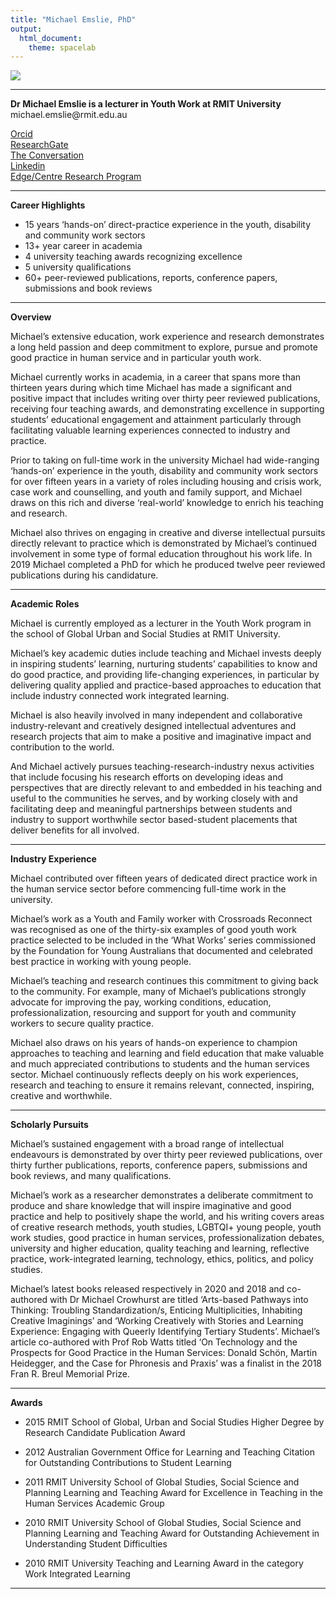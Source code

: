 ---
title: "Michael Emslie, PhD"
output:
  html_document:
    theme: spacelab
---

![](https://raw.githubusercontent.com/michael-emslie/michael-emslie.github.io/master/Screenshot%20(12).png)

---

**Dr Michael Emslie is a lecturer in Youth Work at RMIT University** <br>
michael.emslie@rmit.edu.au <br>

[Orcid](https://orcid.org/0000-0002-0554-0183) <br>
[ResearchGate](https://www.researchgate.net/profile/Michael_Emslie) <br>
[The Conversation](https://theconversation.com/profiles/michael-emslie-122939) <br>
[Linkedin](https://au.linkedin.com/in/michael-emslie-16863621) <br>
[Edge/Centre Research Program](https://edge-centre.github.io/)

---

**Career Highlights**

* 15 years 'hands-on' direct-practice experience in the youth, disability and community work sectors
* 13+ year career in academia
* 4 university teaching awards recognizing excellence
* 5 university qualifications
* 60+ peer-reviewed publications, reports, conference papers, submissions and book reviews

---

**Overview**

Michael's extensive education, work experience and research demonstrates a long held passion and deep commitment to explore, pursue and promote good practice in human service and in particular youth work. <br>

Michael currently works in academia, in a career that spans more than thirteen years during which time Michael has made a significant and positive impact that includes writing over thirty peer reviewed publications, receiving four teaching awards, and demonstrating excellence in supporting students' educational engagement and attainment particularly through facilitating valuable learning experiences connected to industry and practice. <br>

Prior to taking on full-time work in the university Michael had wide-ranging 'hands-on' experience in the youth, disability and community work sectors for over fifteen years in a variety of roles including housing and crisis work, case work and counselling, and youth and family support, and Michael draws on this rich and diverse 'real-world' knowledge to enrich his teaching and research. <br>

Michael also thrives on engaging in creative and diverse intellectual pursuits directly relevant to practice which is demonstrated by Michael's continued involvement in some type of formal education throughout his work life. In 2019 Michael completed a PhD for which he produced twelve peer reviewed publications during his candidature. <br>

---

**Academic Roles**

Michael is currently employed as a lecturer in the Youth Work program in the school of Global Urban and Social Studies at RMIT University. <br>

Michael's key academic duties include teaching and Michael invests deeply in inspiring students' learning, nurturing students' capabilities to know and do good practice, and providing life-changing experiences, in particular by delivering quality applied and practice-based approaches to education that include industry connected work integrated learning. <br>

Michael is also heavily involved in many independent and collaborative industry-relevant and creatively designed intellectual adventures and research projects that aim to make a positive and imaginative impact and contribution to the world. <br>

And Michael actively pursues teaching-research-industry nexus activities that include focusing his research efforts on developing ideas and perspectives that are directly relevant to and embedded in his teaching and useful to the communities he serves, and by working closely with and facilitating deep and meaningful partnerships between students and industry to support worthwhile sector based-student placements that deliver benefits for all involved. <br>

---

**Industry Experience**

Michael contributed over fifteen years of dedicated direct practice work in the human service sector before commencing full-time work in the university. <br>

Michael's work as a Youth and Family worker with Crossroads Reconnect was recognised as one of the thirty-six examples of good youth work practice selected to be included in the 'What Works' series commissioned by the Foundation for Young Australians that documented and celebrated best practice in working with young people. <br>

Michael's teaching and research continues this commitment to giving back to the community. For example, many of Michael's publications strongly advocate for improving the pay, working conditions, education, professionalization, resourcing and support for youth and community workers to secure quality practice. <br>

Michael also draws on his years of hands-on experience to champion approaches to teaching and learning and field education that make valuable and much appreciated contributions to students and the human services sector. Michael continuously reflects deeply on his work experiences, research and teaching to ensure it remains relevant, connected, inspiring, creative and worthwhile. <br>

---

**Scholarly Pursuits**

Michael's sustained engagement with a broad range of intellectual endeavours is demonstrated by over thirty peer reviewed publications, over thirty further publications, reports, conference papers, submissions and book reviews, and many qualifications. <br>

Michael's work as a researcher demonstrates a deliberate commitment to produce and share knowledge that will inspire imaginative and good practice and help to positively shape the world, and his writing covers areas of creative research methods, youth studies, LGBTQI+ young people, youth work studies, good practice in human services, professionalization debates, university and higher education, quality teaching and learning, reflective practice, work-integrated learning, technology, ethics, politics, and policy studies. <br>

Michael's latest books released respectively in 2020 and 2018 and co-authored with Dr Michael Crowhurst are titled 'Arts-based Pathways into Thinking: Troubling Standardization/s, Enticing Multiplicities, Inhabiting Creative Imaginings' and 'Working Creatively with Stories and Learning Experience: Engaging with Queerly Identifying Tertiary Students'. Michael's article co-authored with Prof Rob Watts titled 'On Technology and the Prospects for Good Practice in the Human Services: Donald Schön, Martin Heidegger, and the Case for Phronesis and Praxis' was a finalist in the 2018 Fran R. Breul Memorial Prize. <br>

---

**Awards**

* 2015 RMIT School of Global, Urban and Social Studies Higher Degree by Research Candidate Publication Award <br>

* 2012 Australian Government Office for Learning and Teaching Citation for Outstanding Contributions to Student Learning <br>

* 2011 RMIT University School of Global Studies, Social Science and Planning Learning and Teaching Award for Excellence in Teaching in the Human Services Academic Group <br>

* 2010 RMIT University School of Global Studies, Social Science and Planning Learning and Teaching Award for Outstanding Achievement in Understanding Student Difficulties <br>

* 2010 RMIT University Teaching and Learning Award in the category Work Integrated Learning <br>

---
